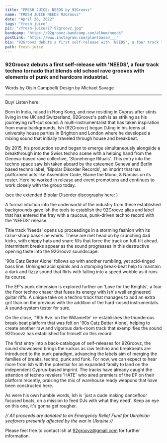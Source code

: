 ---
title: "FRESH JUICE: NEEDS by 92Groovz"
name: "FRESH JUICE NEEDS 92Groovz"
date: "April 26, 2022"
tags: "fresh juice"
pic: "/fresh-juice/27-92groovz.jpg"
bandcamp: "https://92groovz.bandcamp.com/album/needs"
postLink: "https://www.instagram.com/plantbassd___"
bio: "92Groovz debuts a first self-release with 'NEEDS', a four track techno tornado that blends old school rave grooves with elements of punk and hardcore industrial"
path: fresh-juice
---

### 92Groovz debuts a first self-release with 'NEEDS', a four track techno tornado that blends old school rave grooves with elements of punk and hardcore industrial.

<p className="smallText">Words by Oisín Campbell/ Design by Michael Savage</p>

<hr />

<BandCamp src="album=3336911341" />

Buy/ Listen here: <HoverLink url="92groovz.bandcamp.com/album/needs" external />

Born in India, raised in Hong Kong, and now residing in Cyprus after stints living in the UK and Switzerland, 92Groovz's path is as striking as his journeying ruff-cut sound. A multi-instrumentalist that has taken inspiration from many backgrounds, Ish (92Groovz) began DJing in his teens at university house parties in Brighton and London where he developed a mixing sound that initially traveled through house and breakbeat.

By 2015, his production sound began to emerge simultaneously alongside a breakthrough into the Swiss techno scene with a helping hand from the Geneva-based rave collective, 'Stonehenge Rituals'. This entry into the techno space saw Ish taken aboard by the esteemed Geneva and Berlin based techno label, 'Bipolar Disorder Records', an imprint that has platformed acts like Assembler Code, Blame the Mono, & Narciss on its roster. Here he worked in release and event promotions and continues to work closely with the group today.

<Picture src="/fresh-juice/27-bipolar.jpg" alt="Bipolar disorder rec cover pic" size={1200} />

(see the extended Bipolar Disorder discography here: <HoverLink url="bipolardisorder1.bandcamp.com/" external />)

A formal intuition into the underworld of the industry from these established backgrounds gave Ish the tools to establish the 92Groovz alias and label that has entered the fray with a raucous, punk-driven techno record with the 'NEEDS' release.

Title track 'Needs' opens up proceedings in a storming fashion with its razor-sharp bass-line whirls. These are met head on by crunching 4x4 kicks, with chippy hats and snare fills that force the track on full-tilt ahead. Intermittent breaks appear as the sound progresses in this destructive opening taste into the 92Groovz soundscape.

'90s Catz Better Alone' follows up with another rumbling, yet acid-tinged bass line. Unhinged acid spirals and a stomping break-beat help to maintain a dark and fizzy sound that flirts with falling into a speed wobble as it runs its course.

The EP's punk dimension is explored further on 'Love for the Knights', a four the floor techno chaser that fuses its energy with Ish's well engineered guitar riffs. A unique take on a techno track that manages to add an extra grit than on the previous with the addition of the hard-nosed instrumentals. A sound-system tester for sure.

On the close, '16th Ave. on the Willamette' re-establishes the thunderous break-beat platform that was felt on '90s Catz Better Alone', helping to create another raw and vigorous dark-room track that exemplifies the sound 92Groovz has established for himself on this record.

The first entry into a back-catalogue of self-releases for 92Groovz, the sound showcased brings the ruckus as raw techno and breakbeats are introduced to the punk paradigm, advancing the labels aim of merging the families of breaks, techno, punk and funk. For now, we can expect to hear more from Ish with the potential for an expanded family to land on the independent Cyprus-based imprint. The tracks have already caught the attention of techno revelers 'HATE' who aired premiers of the EP on their platform recently, praising the mix of warehouse ready weapons that have been constructed here.

As were his own humble words, Ish is 'just a dude making dancefloor focused beats, on a mission to feed DJs with what they need'. Keep an eye on this one, it's gonna get rougher.

_// All proceeds are donated to an Emergency Relief Fund for Ukrainian seafarers presently affected by the war in Ukraine //_

Please feel free to contact Ish at 92groovz@gmail.com for further information.
